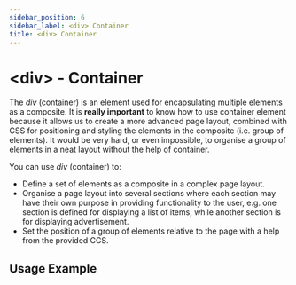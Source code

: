 ```yaml
---
sidebar_position: 6
sidebar_label: <div> Container
title: <div> Container
---
```



# &lt;div&gt; - Container

The _div_ (container) is an element used for encapsulating multiple elements as
a composite. It is **really important** to know how to use container element
because it allows us to create a more advanced page layout, combined with CSS
for positioning and styling the elements in the composite (i.e. group of elements).
It would be very hard, or even impossible, to organise a group of elements in a
neat layout without the help of container.

You can use _div_ (container) to:

-  Define a set of elements as a composite in a complex page layout.
-  Organise a page layout into several sections where each section may have
   their own purpose in providing functionality to the user, e.g. one section
   is defined for displaying a list of items, while another section is for
   displaying advertisement.
-  Set the position of a group of elements relative to the page with a help
   from the provided CCS.

## Usage Example

<Tabs>
    <TabItem value="example1" label="Elements Grouping" default>
        <CodeEditor defaultValue={containerExample1} />
    </TabItem>
    <TabItem value="example2" label="Elements Positioning">
        <CodeEditor defaultValue={containerExample2} />
    </TabItem>
</Tabs>
